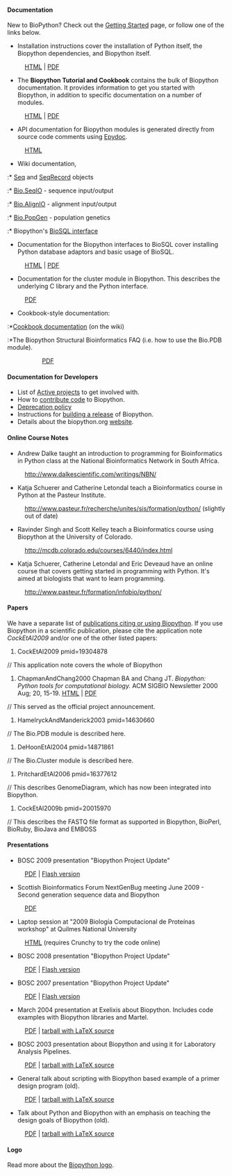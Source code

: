 ==== Documentation ====
New to BioPython? Check out the [[Getting_Started|Getting Started]] page, or follow one of the links below.

* Installation instructions cover the installation of Python itself, the Biopython dependencies, and Biopython itself. 
:[http://biopython.org/DIST/docs/install/Installation.html HTML] | [http://biopython.org/DIST/docs/install/Installation.pdf PDF]
* The '''Biopython Tutorial and Cookbook''' contains the bulk of Biopython documentation. It provides information to get you started with Biopython, in addition to specific documentation on a number of modules. 
:[http://biopython.org/DIST/docs/tutorial/Tutorial.html HTML] | [http://biopython.org/DIST/docs/tutorial/Tutorial.pdf PDF]
* API documentation for Biopython modules is generated directly from source code comments using [http://epydoc.sourceforge.net/ Epydoc].
:[http://biopython.org/DIST/docs/api HTML]
* Wiki documentation,
:* [[Seq]] and [[SeqRecord]] objects
:* [[SeqIO|Bio.SeqIO]] - sequence input/output
:* [[AlignIO|Bio.AlignIO]] - alignment input/output
:* [[PopGen|Bio.PopGen]] - population genetics
:* Biopython's [[BioSQL|BioSQL interface]]
* Documentation for the Biopython interfaces to BioSQL cover installing Python database adaptors and basic usage of BioSQL. 
:[http://biopython.org/DIST/docs/biosql/python_biosql_basic.html HTML] | [http://biopython.org/DIST/docs/biosql/python_biosql_basic.pdf PDF]
* Documentation for the cluster module in Biopython. This describes the underlying C library and the Python interface. 
:[http://biopython.org/DIST/docs/cluster/cluster.pdf PDF]
* Cookbook-style documentation:
:*[[:Category:Cookbook|Cookbook documentation]] (on the wiki)
:*The Biopython Structural Bioinformatics FAQ (i.e. how to use the Bio.PDB module). 
::[http://biopython.org/DIST/docs/cookbook/biopdb_faq.pdf PDF]
:*Working with restriction enzymes. 
::[http://biopython.org/DIST/docs/cookbook/Restriction.html HTML]

==== Documentation for Developers ====

* List of [[Active projects]] to get involved with.
* How to [[Contributing|contribute code]] to Biopython.
* [[Deprecation policy]]
* Instructions for [[building a release]] of Biopython.
* Details about the biopython.org [[website]].

==== Online Course Notes ====

* Andrew Dalke taught an introduction to programming for Bioinformatics in Python class at the National Bioinformatics Network in South Africa.
:http://www.dalkescientific.com/writings/NBN/
* Katja Schuerer and Catherine Letondal teach a Bioinformatics course in Python at the Pasteur Institute.
:http://www.pasteur.fr/recherche/unites/sis/formation/python/ (slightly out of date)
* Ravinder Singh and Scott Kelley teach a Bioinformatics course using Biopython at the University of Colorado.
:http://mcdb.colorado.edu/courses/6440/index.html
* Katja Schuerer, Catherine Letondal and Eric Deveaud have an online course that covers getting started in programming with Python. It's aimed at biologists that want to learn programming.
:http://www.pasteur.fr/formation/infobio/python/

==== Papers ====

We have a separate list of [[Publications|publications citing or using Biopython]].  If you use Biopython in a scientific publication, please cite the application note <cite>CockEtAl2009</cite> and/or one of the other listed papers:

<biblio>
#CockEtAl2009 pmid=19304878
// This application note covers the whole of Biopython
#ChapmanAndChang2000 Chapman BA and Chang JT. ''Biopython: Python tools for computational biology.'' ACM SIGBIO Newsletter 2000 Aug; 20, 15-19. [http://biopython.org/DIST/docs/acm/ACMbiopy.html HTML] | [http://biopython.org/DIST/docs/acm/ACMbiopy.pdf PDF]
// This served as the official project announcement.
#HamelryckAndManderick2003 pmid=14630660
// The Bio.PDB module is described here.
#DeHoonEtAl2004 pmid=14871861
// The Bio.Cluster module is described here.
#PritchardEtAl2006 pmid=16377612
// This describes GenomeDiagram, which has now been integrated into Biopython.
#CockEtAl2009b pmid=20015970
// This describes the FASTQ file format as supported in Biopython, BioPerl, BioRuby, BioJava and EMBOSS
</biblio>

==== Presentations ====

* BOSC 2009 presentation "Biopython Project Update"
:[http://biopython.org/DIST/docs/presentations/Biopython_BOSC_2009.pdf PDF] | [http://www.slideshare.net/bosc/cock-biopython-bosc2009 Flash version]
* Scottish Bioinformatics Forum NextGenBug meeting June 2009 - Second generation sequence data and Biopython
:[http://biopython.org/DIST/docs/presentations/Biopython_NextGenBUG_June2009.pdf PDF]
* Laptop session at "2009 Biología Computacional de Proteínas workshop" at Quilmes National University
:[http://www.bioinformatica.info/biopython/ HTML] (requires Crunchy to try the code online)
* BOSC 2008 presentation "Biopython Project Update"
:[http://biopython.org/DIST/docs/presentations/Biopython_BOSC_2008.pdf PDF] | [http://www.slideshare.net/bosc_2008/antao-biopython-bosc2008/ Flash version]
* BOSC 2007 presentation "Biopython Project Update"
:[http://biopython.org/DIST/docs/presentations/Biopython_BOSC_2007.pdf PDF] | [http://www.slideshare.net/bosc/biopython Flash version]
* March 2004 presentation at Exelixis about Biopython. Includes code examples with Biopython libraries and Martel.
:[http://biopython.org/DIST/docs/presentations/biopython_exelixis.pdf PDF] | [http://biopython.org/DIST/docs/presentations/biopython_exelixis.tar.gz tarball with LaTeX source]
* BOSC 2003 presentation about Biopython and using it for Laboratory Analysis Pipelines.
:[http://biopython.org/DIST/docs/presentations/bosc_biopython.pdf PDF] | [http://biopython.org/DIST/docs/presentations/bosc_biopython.tar.gz tarball with LaTeX source]
* General talk about scripting with Biopython based example of a primer design program (old).
:[http://biopython.org/DIST/docs/presentations/scripting.pdf PDF] | [http://biopython.org/DIST/docs/presentations/scripting.tar.gz tarball with LaTeX source]
* Talk about Python and Biopython with an emphasis on teaching the design goals of Biopython (old).
:[http://biopython.org/DIST/docs/presentations/biopython.pdf PDF] | [http://biopython.org/DIST/docs/presentations/biopy_group.tar.gz tarball with LaTeX source]

==== Logo ====

Read more about the [[Logo|Biopython logo]].